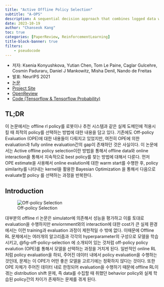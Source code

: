 ```yaml
---
title: "Active Offline Policy Selection"
subtitle: "A-OPS"
description: A sequential decision approach that combines logged data with online interaction to identify the best policy.
date: 2023-10-19
author: "Chanseok Kang"
toc: true 
categories: [PaperReview, ReinforcementLearning]
title-block-banner: true
filters:
    - pseudocode
---
```


- 저자: Ksenia Konyushkova, Yutian Chen, Tom Le Paine, Caglar Gulcehre, Cosmin Paduraru, Daniel J Mankowitz, Misha Denil, Nando de Freitas
- 발표: NeurIPS 2021
- [논문](https://openreview.net/pdf?id=Zsrn9wXWN0)
- [Project Site](https://sites.google.com/corp/view/active-ops)
- [OpenReview](https://openreview.net/forum?id=Zsrn9wXWN0)
- [Code (Tensorflow & Tensorflow Probability)](https://github.com/google-deepmind/active_ops)

## TL;DR

이 논문에서는 offline rl policy를 로봇이나 추천 시스템과 같은 실제 도메인에 적용시킬 때 최적의 policy를 선택하는 방법에 대한 내용을 담고 있다. 기존에도 Off-policy Evaluation (OPE)에 대한 내용들이 다뤄지고 있었지만, 여전히 OPE에 의한 evaluation과 fully online evaluation간의 gap이 존재하던 것은 사실이다. 이 논문에서는 Active offline policy selection이란 방법을 통해서 offline data와 online interaction을 통해서 지속적으로 best policy를 찾는 방법에 대해서 다룬다. 먼저 OPE estimate을 사용해서 online evalution에 대한 warm start를 수행한 후, policy similarity를 나타내는 kernel을 활용한 Bayesian Optimization 을 통해서 다음으로 evaluate할 policy 를 선택하는 과정을 반복한다.

## Introduction

![Off-policy Selection](../images/ops.png){#fig-off-policy-selection}

대부분의 offline rl 논문은 simulator에 의존해서 성능을 평가하고 이를 토대로 evaluation을 수행하지만 enviornment와의 interaction에 대한 cost가 큰 실제 환경에서는 이런 training과 evaluation 과정이 제한적일 수 밖에 없다. 이때문에 Offline RL 문제에서는 여러개의 알고리즘과 각각의 hyperparameter의 구성으로 모델을 학습시키고, @fig-off-policy-selection 에 소개되어 있는 것처럼 off-policy policy evalution (OPE)를 통해서 모델을 선택하는 과정을 거치게 된다. 일반적인 online RL처럼 policy evaluation을 하되, 주어진 데이터 내에서 policy evaluation을 수행하는 것인데, 문제는 이 OPE가 어떤 좋은 모델을 고르기에는 정확하지 않다는 것이다. 또한 OPE 자체가 주어진 데이터 내로 한정되어 evaluation을 수행하기 때문에 offline RL이 겪는 distribution shift 문제, 즉 data를 수집할 때 취했던 behavior policy와 실제 학습된 policy간의 차이가 존재하는 문제를 겪게 된다. 